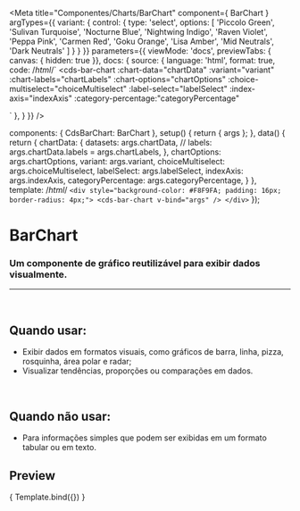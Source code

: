 
<Meta
  title="Componentes/Charts/BarChart"
  component={ BarChart }
  argTypes={{
    variant: {
      control: {
        type: 'select',
        options: [
          'Piccolo Green',
          'Sulivan Turquoise',
          'Nocturne Blue',
          'Nightwing Indigo',
          'Raven Violet',
          'Peppa Pink',
          'Carmen Red',
          'Goku Orange',
          'Lisa Amber',
          'Mid Neutrals',
          'Dark Neutrals'
        ]
      }
    }
	}}
  parameters={{
    viewMode: 'docs',
    previewTabs: { canvas: { hidden: true }},
    docs: {
      source: {
        language: 'html',
        format: true,
        code: /*html*/`
<cds-bar-chart
  :chart-data="chartData"
  :variant="variant"
  :chart-labels="chartLabels"
  :chart-options="chartOptions"
  :choice-multiselect="choiceMultiselect"
  :label-select="labelSelect"
  :index-axis="indexAxis"
  :category-percentage:"categoryPercentage"
>
</cds-bar-chart>`
      },
    }
  }}
/>

  components: { CdsBarChart: BarChart },
  setup() {
    return { args };
  },
  data() {
    return {
      chartData: {
        datasets: args.chartData,
        // labels: args.chartData.labels = args.chartLabels,
      },
      chartOptions: args.chartOptions,
      variant: args.variant,
      choiceMultiselect: args.choiceMultiselect,
      labelSelect: args.labelSelect,
      indexAxis: args.indexAxis,
      categoryPercentage: args.categoryPercentage,
    }
  },
  template: /*html*/ `
    <div style="background-color: #F8F9FA; padding: 16px; border-radius: 4px;">
      <cds-bar-chart
        v-bind="args"
      />
    </div>
  `
});

# BarChart

### Um componente de gráfico reutilizável para exibir dados visualmente.
---
<br />

## Quando usar:
- Exibir dados em formatos visuais, como gráficos de barra, linha, pizza, rosquinha, área polar e radar;
- Visualizar tendências, proporções ou comparações em dados.

<br />

## Quando não usar:
- Para informações simples que podem ser exibidas em um formato tabular ou em texto.

## Preview

<Canvas>
  <Story
    name="BarChart"
    args={{
      chartLabels: ['Janeiro','Fevereiro','Março', 'Abril', 'Maio'],
      variant: 'Piccolo Green',
      chartData: [
				{				
          name: 'Ecocardiograma',
          datasets: [
            {
              label: 'Realizado',
              data: [50, 50, 50, 50, 50],
            },
            {
              label: 'Pendente',
              data: [200, 180, 250, 190, 280],
            },
            {
              label: 'Não realizado',
              data: [38, 84, 120, 90, 185],
            }
          ]					
				},
				{ 			
          name: 'Raio-X',
          datasets: [
            {
              label: 'Realizado',
              data: [120, 220, 180, 320, 150],
            },
            {
              label: 'Pendente',
              data: [98, 145, 160, 190, 175],
            },
            {
              label: 'Não realizado',
              data: [49, 84, 120, 78, 130],
            }
          ]				
				},
				{ 					
          name: 'Tomografia',
          datasets: [
            {
              label: 'Realizado',
              data: [55, 40, 33, 90, 120],
            },
            {
              label: 'Pendente',
              data: [25, 30, 90, 45, 20],
            },
            {
              label: 'Não realizado',
              data: [38, 84, 120, 90, 45],
            }
          ]				
				}
			],
      indexAxis: 'x',
      categoryPercentage: 0.9,
      choiceMultiselect: true,
      labelSelect: 'Exames',
    }}
  >
    { Template.bind({}) }
  </Story>
</Canvas>

<ArgsTable story="BarChart" />

